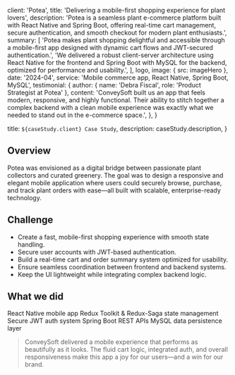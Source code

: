 
  client: 'Potea',
  title: 'Delivering a mobile-first shopping experience for plant lovers',
  description:
    'Potea is a seamless plant e-commerce platform built with React Native and Spring Boot, offering real-time cart management, secure authentication, and smooth checkout for modern plant enthusiasts.',
  summary: [
    'Potea makes plant shopping delightful and accessible through a mobile-first app designed with dynamic cart flows and JWT-secured authentication.',
    'We delivered a robust client-server architecture using React Native for the frontend and Spring Boot with MySQL for the backend, optimized for performance and usability.',
  ],
  logo,
  image: { src: imageHero },
  date: '2024-04',
  service: 'Mobile commerce app, React Native, Spring Boot, MySQL',
  testimonial: {
    author: { name: 'Debra Fiscal', role: 'Product Strategist at Potea' },
    content:
      'ConveySoft built us an app that feels modern, responsive, and highly functional. Their ability to stitch together a complex backend with a clean mobile experience was exactly what we needed to stand out in the e-commerce space.',
  },
}

  title: `${caseStudy.client} Case Study`,
  description: caseStudy.description,
}

## Overview

Potea was envisioned as a digital bridge between passionate plant collectors and curated greenery. The goal was to design a responsive and elegant mobile application where users could securely browse, purchase, and track plant orders with ease—all built with scalable, enterprise-ready technology.

## Challenge

- Create a fast, mobile-first shopping experience with smooth state handling.
- Secure user accounts with JWT-based authentication.
- Build a real-time cart and order summary system optimized for usability.
- Ensure seamless coordination between frontend and backend systems.
- Keep the UI lightweight while integrating complex backend logic.

## What we did

<TagList>
  <TagListItem>React Native mobile app</TagListItem>
  <TagListItem>Redux Toolkit & Redux-Saga state management</TagListItem>
  <TagListItem>Secure JWT auth system</TagListItem>
  <TagListItem>Spring Boot REST APIs</TagListItem>
  <TagListItem>MySQL data persistence layer</TagListItem>
</TagList>

<Blockquote
  author={{ name: 'Debra Fiscal', role: 'Product Strategist at Potea' }}
  image={{ src: imageFounder }}
>
  ConveySoft delivered a mobile experience that performs as beautifully as it looks. The fluid cart logic, integrated auth, and overall responsiveness make this app a joy for our users—and a win for our brand.
</Blockquote>

<StatList>
  <StatListItem value="3.2s" label="Avg. checkout completion time" />
  <StatListItem value="12k+" label="Monthly mobile sessions" />
  <StatListItem value="99.9%" label="Successful transaction rate" />
  <StatListItem value="4.8★" label="User rating on app store" />
</StatList>

